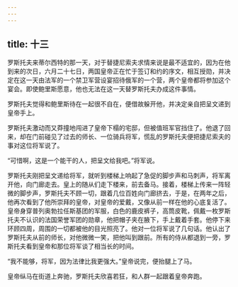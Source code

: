 ```yaml
---
---
---
```

title: 十三
---



罗斯托夫来蒂尔西特的那一天，对于替捷尼索夫求情来说是最不适宜的，因为在他到来的次日，六月二十七日，两国皇帝正在忙于签订和约的序文，相互授勋，并决定在这一天由法军的一个禁卫军营设宴招待俄军的一个营，两个皇帝都将参加这个宴会。即使鲍里斯愿意，他也无法在这一天替罗斯托夫办成这件事情。

罗斯托夫觉得和鲍里斯待在一起很不自在，便借故躲开他，并决定亲自把呈文递到皇帝手上。

罗斯托夫激动而又莽撞地闯进了皇帝下榻的宅邸，但被值班军官挡住了。他退了回来，却在门前碰见了过去的师长、一位骑兵将军，慌乱的罗斯托夫便把捷尼索夫的事对这位将军说了。

“可惜啊，这是一个能干的人，把呈文给我吧。”将军说。

罗斯托夫刚把呈文递给将军，就听到楼梯上响起了急促的脚步声和马刺声，将军离开他，向门廊走去。皇上的随从们走下楼来，前去备马。接着，楼梯上传来一阵轻微的脚步声，罗斯托夫不顾一切，跟着几位百姓向门廊挤去，于是，在两年之后，他再次看到了他所崇拜的皇帝，对皇帝的爱戴，又像从前一样在他的心底复活了。皇帝身穿普列奥勃拉任斯基团的军服，白色的鹿皮裤子，高筒皮靴，佩戴一枚罗斯托夫不认识的法国荣誉军团的勋章，他把帽子夹在腋下，手上戴着手套。他停下来环顾四周，周围的一切都被他的目光照亮了。他对一位将军说了几句话。他认出了罗斯托夫从前的师长，对他微微一笑，把他叫到跟前。所有的侍从都退到一旁，罗斯托夫看到皇帝和那位将军谈了相当长的时间。

“我不能够，将军，因为法律比我更强大。”皇帝说完，便抬腿上了马。

皇帝纵马在街道上奔驰，罗斯托夫欣喜若狂，和人群一起跟着皇帝奔跑。